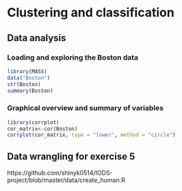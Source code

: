 # Clustering and classification #

## Data analysis ##

### Loading and exploring the Boston data ###

```r
library(MASS)
data("Boston")
str(Boston)
summary(Boston)
```


### Graphical overview and summary of variables ###

```r
library(corrplot)
cor_matrix<-cor(Boston)
corrplot(cor_matrix, type = "lower", method = "circle")
```







## Data wrangling for exercise 5 ##

https://github.com/shinyk0514/IODS-project/blob/master/data/create_human.R